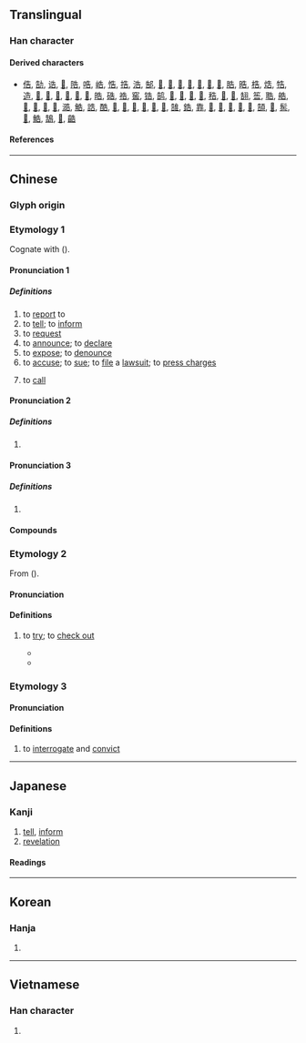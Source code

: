 {{also|吿|吉}}
{{character info/new}}
==Translingual==
{{stroke order|strokes=7}}

===Han character===
{{Han char|rn=30|rad=口|as=04|sn=7|four=24601|canj=HGR|ids=⿱⺧口}}

====Derived characters====
* [[俈]], [[勂]], [[诰]], [[𠜯]], [[䧊]], [[哠]], [[峼]], [[悎]], [[捁]], [[浩]], [[郜]], [[𡇪]], [[𡜲]], [[𡨟]], [[𡷥]], [[𢍎]], [[𤞺]], [[𫧂]], [[㬶]], [[晧]], [[梏]], [[焅]], [[牿]], [[造]], [[𠵞]], [[𢽍]], [[𣨓]], [[𦮽]], [[𫻵]], [[𬆧]], [[皓]], [[硞]], [[祰]], [[窖]], [[锆]], [[鹄]], [[𤭚]], [[𤶳]], [[𤿩]], [[𥍱]], [[𥞴]], [[𪽀]], [[𬐊]], [[䎋]], [[筶]], [[聕]], [[艁]], [[𥺊]], [[𦀽]], [[𧋓]], [[𪡬]], [[㵆]], [[䚛]], [[誥]], [[酷]], [[𠼑]], [[𧠼]], [[𧻰]], [[𨁒]], [[𨌒]], [[𬥘]], [[䧼]], [[鋯]], [[靠]], [[𣂋]], [[𨴬]], [[𩇸]], [[𫗓]], [[𬶔]], [[頶]], [[𡀻]], [[䯻]], [[𬯱]], [[鯌]], [[鵠]], [[𪢡]], [[䶜]]

====References====
{{Han ref|kx=0181.191|dkj=03381|dj=0398.040|hdz=10589.120|uh=544A}}

----

==Chinese==

===Glyph origin===
{{Han etym}}

===Etymology 1===
{{zh-forms|t2=吿}}
Cognate with {{cog|th|กล่าว||to say; to declare}} ({{zh-ref|Schuessler, 2007}}).

====Pronunciation 1====
{{zh-pron
|m=gào
|m-s=gao4
|c=gou3
|c-t=
|g=
|h=pfs=ko
|j=
|md=gó̤
|mn=kò/qz:kò͘
|mn-t=gao3/go3
|mn-t_note=go3 - “to sue”
|w=2kau
|x=
|mc=1
|oc=1
|ma=y
|cat=v
}}

=====Definitions=====
{{zh-hanzi}}

# to [[report]] to
# to [[tell]]; to [[inform]]
# to [[request]]
# to [[announce]]; to [[declare]]
# to [[expose]]; to [[denounce]]
# to [[accuse]]; to [[sue]]; to [[file]] a [[lawsuit]]; to [[press charges]]
# {{lb|zh|Min Dong}} to [[call]]

====Pronunciation 2====
{{zh-pron
|m=gào,gù,1nb=standard in Mainland and Taiwan,2nb=literary variant
|c=guk1,gou3
|h=pfs=ko
|mn=xm,zz,tw:kò/qz:kò͘
|dial=n
|mc=2
|oc=2
|ma=y
|cat=v
}}

=====Definitions=====
{{zh-hanzi}}

# {{zh-only|忠告}}

====Pronunciation 3====
{{zh-pron
|m=gào,gù,1nb=standard in Mainland,2nb=standard in Taiwan,2nc=literary variant in Mainland
|c=guk1
|dial=n
|mc=2
|oc=2
|ma=y
|cat=v
}}

=====Definitions=====
{{zh-hanzi}}

# {{zh-only|告朔}}

====Compounds====
{{zh-der|告訴|告白|廣告|告誡|告人|不敢告勞|催告書|告坐|告絕|告竣|報告書|不告不理|大工告成|店面廣告|分類廣告|告廟|告饒|告天拜斗|告喪帖|宣告死亡|布告欄|告舌|告終養|告貸|告知義務|廣告顏料|告朔餼羊|告喪|告狀本|公告現值|告戒|函告|奉告|告便|告訴乃論|告知|小報告|哀告|告一段落|告珠玉|安民告示|告冤|告託|密告|告警|告陰狀|乞哀告憐|告急文書|奔走相告|告喻|告訐|予告|廣告節目|上告|原告|告官|忠告|告捷|告老還鄉|告茶|告密人|大功告成|布告牌|廣告費|廣告詞|廣告函件|告罄|告稟|廣告人|告狀|廣告媒體|勸告|告慰|布告|告擾|告退|告幫|告別|告發|告罪|催告|告老打罷|實驗報告|央告|對天祝告|告誡書|告敕|告竭|上求下告|宣告|告示|告劄|官告|報告|告子|報告文學|不告而別|告勞|以實相告|告成|告饗|公示催告|告別式|告御狀|地價公告|回告|報告小說|執告|告借|告朔|做廣告|告送|告辭|告身|告貸無門|告語|告老|告終|告窆|告病|告急|告奮勇|告報|告口|告假|告理|告謊假|告解|告天|告誦|公益廣告|公告|告么|告密|不告而去|拉廣告|求親告友|死告活央|無告|沒頭告示|無門投告|投告|抗告|戶外廣告|書面報告|破產宣告|求告|放告|排告|牌告利率|無可奉告|文告|抱告|祭告|祝告|無頭告示|昭告|懸車告老|死亡宣告|放告牌|普告|申告|敷告|掛告|打廣告|熒幕廣告|啟告|打小報告|稟告|海事報告|禱告|按鈴申告|東央西告|控告|戶告人曉|警告牌|見告|遍告|預告片|網路廣告|買上告下|車廂廣告|轉告|黑驢告狀|首告|饗告|買告|請告|預告|被告|面告|電子廣告|電告|陪告|自告奮勇|長休告|警告啟事|訐告|立體廣告|通告|諄諄告戒|車體廣告|賜告|謁告|警告|論告|誣告|訃告|親告罪|頂名代告}}

===Etymology 2===
{{zh-forms|t2=吿|alt=校,較}}
From {{ltc-l|校|to check; to compare|id=2}} ({{zh-ref|Yang, 2010}}).

====Pronunciation====
{{zh-pron
|m-s=gao4
|dial=n
|cat=v
}}

====Definitions====
{{zh-hanzi}}

# {{lb|zh|Southwestern Mandarin}} to [[try]]; to [[check out]]
#* {{zh-x|卯 起 錢 來 卯 起 錢，卯 起 錢 來 告 點點||M-S|ref='''1909''', {{lang|zh|傅崇矩}}, {{lang|zh|《成都通覽·成都之詐騙·擲烏龍》}}}}
#* {{zh-x|媽 喊 快點 告 鴨兒 胃口 呢。||M-S|ref='''1982''', {{lang|zh|《四川文学》}}, issue 8, page 63}}

===Etymology 3===

====Pronunciation====
{{zh-pron
|m=jū
|dial=n
|cat=v
}}

====Definitions====
{{zh-hanzi}}

# {{lb|zh|literary}} to [[interrogate]] and [[convict]]

{{zh-cat|Elementary}}

----

==Japanese==

===Kanji===
{{ja-kanji|grade=4|rs=口04}}

# [[tell]], [[inform]]
# [[revelation]]

====Readings====
{{ja-readings
|goon=こう<かう, こく
|kanon=こう<かう, こく
|kun=つ-げる
|nanori=い
}}

----

==Korean==

===Hanja===
{{ko-hanja|hangeul=[[고]], [[곡]]|rv=go, gok|mr=ko, kok|y=ko, kok}}

# {{rfdef|ko|sort=口04}}

----

==Vietnamese==

===Han character===
{{vi-readings|reading=[[cáo]], [[cáu]], [[cốc]], [[kiếu]]|rs=口04}}

# {{rfdef|vi|sort=口04}}